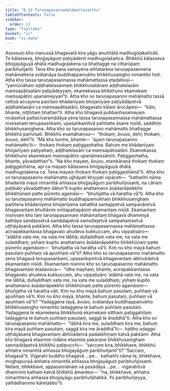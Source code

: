 ```yaml
---
title: "6.12 Taruṇapasannamahāmattavatthu"
tableOfContents: false
sidebar:
  order: 12
type: "tipitaka"
basket: "vi"
book: "vi-maha"
---
```



<DynamicBreadcrumb />

<Division number="283" book="vi-maha" e="ch" v="3" p="316">

<Paragraph number="1286" book="vi-maha">
Assosuṃ kho manussā bhagavatā kira yāgu anuññātā madhugoḷakañcāti. Te kālasseva, bhojjayāguṃ paṭiyādenti madhugoḷakañca. Bhikkhū kālasseva bhojjayāguyā dhātā madhugoḷakena ca bhattagge na cittarūpaṃ paribhuñjanti. Tena kho pana samayena aññatarena taruṇapasannena mahāmattena svātanāya buddhappamukho bhikkhusaṃgho nimantito hoti. Atha kho tassa taruṇapasannassa mahāmattassa etadahosi—  “yannūnāhaṃ aḍḍhatelasannaṃ bhikkhusatānaṃ aḍḍhatelasāni maṃsapātisatāni paṭiyādeyyaṃ, ekamekassa bhikkhuno ekamekaṃ maṃsapātiṃ upanāmeyyan”ti. Atha kho so taruṇapasanno mahāmatto tassā rattiyā accayena paṇītaṃ khādanīyaṃ bhojanīyaṃ paṭiyādāpetvā aḍḍhatelasāni ca maṃsapātisatāni, bhagavato kālaṃ ārocāpesi—  “kālo, bhante, niṭṭhitaṃ bhattan”ti. Atha kho bhagavā pubbaṇhasamayaṃ nivāsetvā pattacīvaramādāya yena tassa taruṇapasannassa mahāmattassa nivesanaṃ tenupasaṅkami, upasaṅkamitvā paññatte āsane nisīdi, saddhiṃ bhikkhusaṃghena. Atha kho so taruṇapasanno mahāmatto bhattagge bhikkhū parivisati. Bhikkhū evamāhaṃsu—  “thokaṃ, āvuso, dehi; thokaṃ, āvuso, dehī”ti. “Mā kho tumhe, bhante—  ‘ayaṃ taruṇapasanno mahāmatto’ti—  thokaṃ thokaṃ paṭiggaṇhatha. Bahuṃ me khādanīyaṃ bhojanīyaṃ paṭiyattaṃ, aḍḍhatelasāni ca maṃsapātisatāni. Ekamekassa bhikkhuno ekamekaṃ maṃsapātiṃ upanāmessāmīti. Paṭiggaṇhatha, bhante, yāvadatthan”ti. “Na kho mayaṃ, āvuso, etaṃkāraṇā thokaṃ thokaṃ paṭiggaṇhāma, api ca mayaṃ kālasseva bhojjayāguyā dhātā madhugoḷakena ca. Tena mayaṃ thokaṃ thokaṃ paṭiggaṇhāmā”ti. Atha kho so taruṇapasanno mahāmatto ujjhāyati khiyyati vipāceti—  “kathañhi nāma bhadantā mayā nimantitā aññassa bhojjayāguṃ paribhuñjissanti, na cāhaṃ paṭibalo yāvadatthaṃ dātun”ti kupito anattamano āsādanāpekkho bhikkhūnaṃ patte pūrento agamāsi—  “bhuñjatha vā haratha vā”ti. Atha kho so taruṇapasanno mahāmatto buddhappamukhaṃ bhikkhusaṃghaṃ paṇītena khādanīyena bhojanīyena sahatthā santappetvā sampavāretvā bhagavantaṃ bhuttāviṃ onītapattapāṇiṃ ekamantaṃ nisīdi. Ekamantaṃ nisinnaṃ kho taṃ taruṇapasannaṃ mahāmattaṃ bhagavā dhammiyā kathāya sandassetvā samādapetvā samuttejetvā sampahaṃsetvā uṭṭhāyāsanā pakkāmi.
</Paragraph>

<Paragraph number="1287" book="vi-maha">
Atha kho tassa taruṇapasannassa mahāmattassa acirapakkantassa bhagavato ahudeva kukkuccaṃ, ahu vippaṭisāro—  “alābhā vata me, na vata me lābhā; dulladdhaṃ vata me, na vata me suladdhaṃ; yohaṃ kupito anattamano āsādanāpekkho bhikkhūnaṃ patte pūrento agamāsiṃ—  ‘bhuñjatha vā haratha vā’ti. Kiṃ nu kho mayā bahuṃ pasutaṃ puññaṃ vā apuññaṃ vā”ti? Atha kho so taruṇapasanno mahāmatto yena bhagavā tenupasaṅkami, upasaṅkamitvā bhagavantaṃ abhivādetvā ekamantaṃ nisīdi. Ekamantaṃ nisinno kho so taruṇapasanno mahāmatto bhagavantaṃ etadavoca—  “idha mayhaṃ, bhante, acirapakkantassa bhagavato ahudeva kukkuccaṃ, ahu vippaṭisāro ‘alābhā vata me, na vata me lābhā; dulladdhaṃ vata me, na vata me suladdhaṃ; yohaṃ kupito anattamano āsādanāpekkho bhikkhūnaṃ patte pūrento agamāsiṃ—  bhuñjatha vā haratha vāti. Kiṃ nu kho mayā bahuṃ pasutaṃ, puññaṃ vā apuññaṃ vā’ti. Kiṃ nu kho mayā, bhante, bahuṃ pasutaṃ, puññaṃ vā apuññaṃ vā”ti? “Yadaggena tayā, āvuso, svātanāya buddhappamukho bhikkhusaṃgho nimantito tadaggena te bahuṃ puññaṃ pasutaṃ. Yadaggena te ekamekena bhikkhunā ekamekaṃ sitthaṃ paṭiggahitaṃ tadaggena te bahuṃ puññaṃ pasutaṃ, saggā te āraddhā”ti. Atha kho so taruṇapasanno mahāmatto—  “lābhā kira me, suladdhaṃ kira me, bahuṃ kira mayā puññaṃ pasutaṃ, saggā kira me āraddhā”ti—  haṭṭho udaggo uṭṭhāyāsanā bhagavantaṃ abhivādetvā padakkhiṇaṃ katvā pakkāmi. Atha kho bhagavā etasmiṃ nidāne etasmiṃ pakaraṇe bhikkhusaṃghaṃ sannipātāpetvā bhikkhū paṭipucchi—  “saccaṃ kira, bhikkhave, bhikkhū aññatra nimantitā aññassa bhojjayāguṃ paribhuñjantī”ti? “Saccaṃ, bhagavā”ti. Vigarahi buddho bhagavā …pe…  kathañhi nāma te, bhikkhave, moghapurisā aññatra nimantitā aññassa bhojjayāguṃ paribhuñjissanti. Netaṃ, bhikkhave, appasannānaṃ vā pasādāya …pe…  vigarahitvā dhammiṃ kathaṃ katvā bhikkhū āmantesi—  “na, bhikkhave, aññatra nimantitena aññassa bhojjayāgu paribhuñjitabbā. Yo paribhuñjeyya, yathādhammo kāretabbo”ti.
</Paragraph>
</Division>